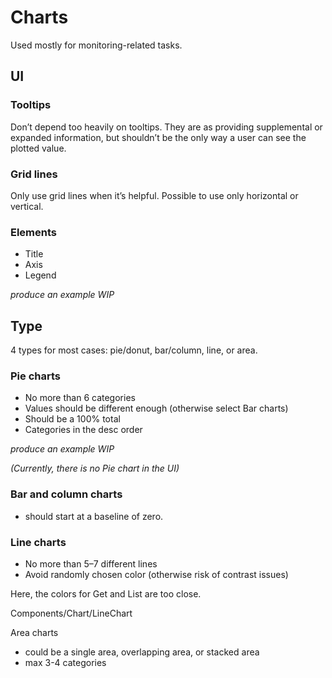 
<Meta title="Guideline/Chart" />

# Charts

Used mostly for monitoring-related tasks.

## UI

### Tooltips

Don’t depend too heavily on tooltips. They are as providing supplemental or expanded information, but shouldn’t be the only way a user can see the plotted value.

### Grid lines

Only use grid lines when it’s helpful. Possible to use only horizontal or vertical.

### Elements

- Title
- Axis
- Legend

_produce an example WIP_

## Type

4 types for most cases: pie/donut, bar/column, line, or area.

### Pie charts

- No more than 6 categories
- Values should be different enough (otherwise select Bar charts)
- Should be a 100% total
- Categories in the desc order

_produce an example WIP_

_(Currently, there is no Pie chart in the UI)_

### Bar and column charts

- should start at a baseline of zero.

<ChartExample />

### Line charts

- No more than 5–7 different lines
- Avoid randomly chosen color (otherwise risk of contrast issues)

Here, the colors for Get and List are too close.

Components/Chart/LineChart

Area charts

- could be a single area, overlapping area, or stacked area
- max 3-4 categories

<SuccessBanner />
